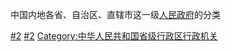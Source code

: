 中国内地各省、自治区、直辖市这一级[[人民政府|人民政府]]的分类

[[Category:地方各级人民政府|#2]]
[[Category:中华人民共和国省级国家机构|#2]]
[[Category:中华人民共和国省级行政区行政机关|Category:中华人民共和国省级行政区行政机关]]